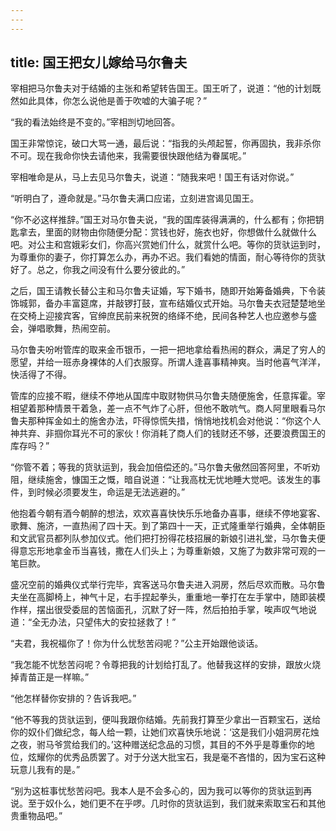 ```yaml
---
---
---
```

title: 国王把女儿嫁给马尔鲁夫
---




宰相把马尔鲁夫对于结婚的主张和希望转告国王。国王听了，说道：“他的计划既然如此具体，你怎么说他是善于吹嘘的大骗子呢？”

“我的看法始终是不变的。”宰相剀切地回答。

国王非常惊诧，破口大骂一通，最后说：“指我的头颅起誓，你再固执，我非杀你不可。现在我命你快去请他来，我需要很快跟他结为眷属呢。”

宰相唯命是从，马上去见马尔鲁夫，说道：“随我来吧！国王有话对你说。”

“听明白了，遵命就是。”马尔鲁夫满口应诺，立刻进宫谒见国王。

“你不必这样推辞。”国王对马尔鲁夫说，“我的国库装得满满的，什么都有；你把钥匙拿去，里面的财物由你随便分配：赏钱也好，施衣也好，你想做什么就做什么吧。对公主和宫娥彩女们，你高兴赏她们什么，就赏什么吧。等你的货驮运到时，为尊重你的妻子，你打算怎么办，再办不迟。我们看她的情面，耐心等待你的货驮好了。总之，你我之间没有什么要分彼此的。”

之后，国王请教长替公主和马尔鲁夫证婚，写下婚书，随即开始筹备婚典，下令装饰城郭，备办丰富筵席，并敲锣打鼓，宣布结婚仪式开始。马尔鲁夫衣冠楚楚地坐在交椅上迎接宾客，官绅庶民前来祝贺的络绎不绝，民间各种艺人也应邀参与盛会，弹唱歌舞，热闹空前。

马尔鲁夫吩咐管库的取来金币银币，一把一把地拿给看热闹的群众，满足了穷人的愿望，并给一班赤身裸体的人们衣服穿。所谓人逢喜事精神爽。当时他喜气洋洋，快活得了不得。

管库的应接不暇，继续不停地从国库中取财物供马尔鲁夫随便施舍，任意挥霍。宰相望着那种情景干着急，差一点不气炸了心肝，但他不敢吭气。商人阿里眼看马尔鲁夫那种挥金如土的施舍办法，吓得惊慌失措，悄悄地找机会对他说：“你这个人神共弃、非掴你耳光不可的家伙！你消耗了商人们的钱财还不够，还要浪费国王的库存吗？”

“你管不着；等我的货驮运到，我会加倍偿还的。”马尔鲁夫傲然回答阿里，不听劝阻，继续施舍，慷国王之慨，暗自说道：“让我高枕无忧地睡大觉吧。该发生的事件，到时候必须要发生，命运是无法逃避的。”

他抱着今朝有酒今朝醉的想法，欢欢喜喜快快乐乐地备办喜事，继续不停地宴客、歌舞、施济，一直热闹了四十天。到了第四十一天，正式隆重举行婚典，全体朝臣和文武官员都列队参加仪式。他们把打扮得花枝招展的新娘引进礼堂，马尔鲁夫便得意忘形地拿金币当喜钱，撒在人们头上；为尊重新娘，又施了为数非常可观的一笔巨款。

盛况空前的婚典仪式举行完毕，宾客送马尔鲁夫进入洞房，然后尽欢而散。马尔鲁夫坐在高脚椅上，神气十足，右手捏起拳头，重重地一拳打在左手掌中，随即装模作样，摆出很受委屈的苦恼面孔，沉默了好一阵，然后拍拍手掌，唉声叹气地说道：“全无办法，只望伟大的安拉拯救了！”

“夫君，我祝福你了！你为什么忧愁苦闷呢？”公主开始跟他谈话。

“我怎能不忧愁苦闷呢？令尊把我的计划给打乱了。他替我这样的安排，跟放火烧掉青苗正是一样嘛。”

“他怎样替你安排的？告诉我吧。”

“他不等我的货驮运到，便叫我跟你结婚。先前我打算至少拿出一百颗宝石，送给你的奴仆们做纪念，每人给一颗，让她们欢喜快乐地说：‘这是我们小姐洞房花烛之夜，驸马爷赏给我们的。’这种赠送纪念品的习惯，其目的不外乎是尊重你的地位，炫耀你的优秀品质罢了。对于分送大批宝石，我是毫不吝惜的，因为宝石这种玩意儿我有的是。”

“别为这桩事忧愁苦闷吧。我本人是不会多心的，因为我可以等你的货驮运到再说。至于奴仆么，她们更不在乎啰。几时你的货驮运到，我们就来索取宝石和其他贵重物品吧。”